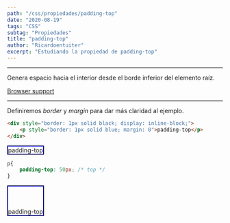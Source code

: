 ```yaml
---
path: "/css/propiedades/padding-top"
date: "2020-08-19"
tags: "CSS"
subtag: "Propiedades"
title: "padding-top"
author: "Ricardoentuiter"
excerpt: "Estudiando la propiedad de padding-top"
---
```


---
Genera espacio hacia el interior desde el borde inferior del elemento raíz.

[Browser support](https://caniuse.com/#search=padding-top)

---



Definiremos *border* y *margin* para dar más claridad al ejemplo.

```html
<div style="border: 1px solid black; display: inline-block;">
    <p style="border: 1px solid blue; margin: 0">padding-top</p>
</div>
```


<div style="border: 1px solid black; display: inline-block;">
    <p style="border: 1px solid blue; margin: 0">padding-top</p>
</div>




```css
p{
    padding-top: 50px; /* top */
}
```


<div style="border: 1px solid black; display: inline-block;">
    <p style="border: 1px solid blue; margin: 0; padding-top: 50px">padding-top</p>
</div>